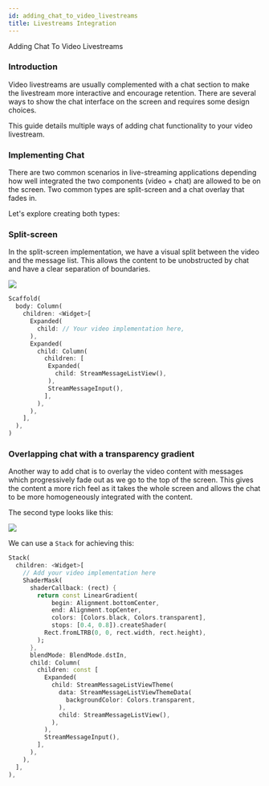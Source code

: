 ```yaml
---
id: adding_chat_to_video_livestreams
title: Livestreams Integration
---
```


Adding Chat To Video Livestreams

### Introduction

Video livestreams are usually complemented with a chat section to make the livestream more interactive
and encourage retention. There are several ways to show the chat interface on the screen and requires
some design choices.

This guide details multiple ways of adding chat functionality to your video livestream.

### Implementing Chat

There are two common scenarios in live-streaming applications depending how well integrated the two
components (video + chat) are allowed to be on the screen. Two common types are split-screen and a
chat overlay that fades in.

Let's explore creating both types:

### Split-screen

In the split-screen implementation, we have a visual split between the video and the message list.
This allows the content to be unobstructed by chat and have a clear separation of boundaries.

![](../assets/live_stream_1.jpg)

```dart
Scaffold(
  body: Column(
    children: <Widget>[
      Expanded(
        child: // Your video implementation here,
      ),
      Expanded(
        child: Column(
          children: [
           Expanded(
             child: StreamMessageListView(),
           ),
           StreamMessageInput(),
          ],
        ),
      ),
    ],
  ),
)
```

### Overlapping chat with a transparency gradient

Another way to add chat is to overlay the video content with messages which progressively fade out
as we go to the top of the screen. This gives the content a more rich feel as it takes the whole
screen and allows the chat to be more homogeneously integrated with the content.

The second type looks like this:

![](../assets/live_stream_2.jpg)

We can use a `Stack` for achieving this:

```dart
Stack(
  children: <Widget>[
    // Add your video implementation here
    ShaderMask(
      shaderCallback: (rect) {
        return const LinearGradient(
            begin: Alignment.bottomCenter,
            end: Alignment.topCenter,
            colors: [Colors.black, Colors.transparent],
            stops: [0.4, 0.8]).createShader(
          Rect.fromLTRB(0, 0, rect.width, rect.height),
        );
      },
      blendMode: BlendMode.dstIn,
      child: Column(
        children: const [
          Expanded(
            child: StreamMessageListViewTheme(
              data: StreamMessageListViewThemeData(
                backgroundColor: Colors.transparent,
              ),
              child: StreamMessageListView(),
            ),
          ),
          StreamMessageInput(),
        ],
      ),
    ),
  ],
),
```

